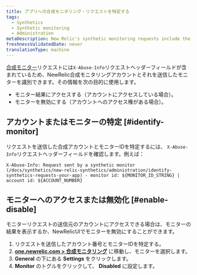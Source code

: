 ```yaml
---
title: アプリへの合成モニタリング・リクエストを特定する
tags:
  - Synthetics
  - Synthetic monitoring
  - Administration
metaDescription: New Relic's synthetic monitoring requests include the x-info-abuse header to help you identify the account and monitor that sent it.
freshnessValidatedDate: never
translationType: machine
---
```


[合成モニター](/docs/synthetics/new-relic-synthetics/using-monitors/add-edit-monitors)リクエストには`X-Abuse-Info`リクエストヘッダーフィールドが含まれているため、NewRelic合成モニタリングアカウントとそれを送信したモニターを識別できます。その情報を次の目的に使用します。

* モニター結果にアクセスする（アカウントにアクセスしている場合）。
* モニターを無効にする（アカウントへのアクセス権がある場合）。

## アカウントまたはモニターの特定 [#identify-monitor]

リクエストを送信した合成アカウントとモニターIDを特定するには、 `X-Abuse-Info`リクエストヘッダーフィールドを確認します。例えば：

```
X-Abuse-Info: Request sent by a synthetic monitor (/docs/synthetics/new-relic-synthetics/administration/identify-synthetics-requests-your-app) - monitor id: ${MONITOR_ID_STRING} | account id: ${ACCOUNT_NUMBER}
```

## モニターへのアクセスまたは無効化 [#enable-disable]

モニターリクエストの送信元のアカウントにアクセスできる場合は、モニターの結果を表示するか、NewRelicUIでモニターを無効にすることができます。

1. [](#identify-monitor)リクエストを送信したアカウント番号とモニターIDを特定する。
2. **[one.newrelic.com > 合成モニタリング](https://one.newrelic.com/synthetics-nerdlets)** に移動し、モニターを選択します。
3. **General** の下にある **Settings** をクリックします。
4. **Monitor** のトグルをクリックして、 **Disabled** に設定します。
